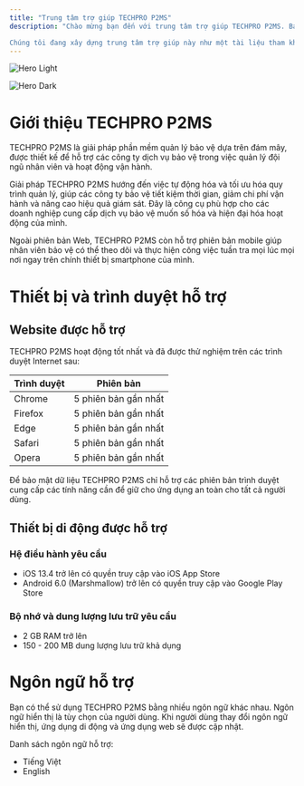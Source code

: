 ```yaml
---
title: "Trung tâm trợ giúp TECHPRO P2MS"
description: "Chào mừng bạn đến với trung tâm trợ giúp TECHPRO P2MS. Bạn sẽ tìm thấy tổng quan về các tính năng của TECHPRO P2MS, giải thích về các khái niệm quan trọng và hướng dẫn từng bước.

Chúng tôi đang xây dựng trung tâm trợ giúp này như một tài liệu tham khảo hữu ích để trả lời các câu hỏi của bạn về cách sử dụng TECHPRO P2MS và giúp bạn khắc phục sự cố thường gặp. Nếu bạn mới sử dụng TECHPRO P2MS, đây cũng là một nguồn tài nguyên học tập hữu ích."
---
```


<img
  className="block dark:hidden"
  src="/images/hero-light.png"
  alt="Hero Light"
/>

<img
  className="hidden dark:block"
  src="/images/hero-dark.png"
  alt="Hero Dark"
/>

# **Giới thiệu TECHPRO P2MS**

TECHPRO P2MS là giải pháp phần mềm quản lý bảo vệ dựa trên đám mây, được thiết kế để hỗ trợ các công ty dịch vụ bảo vệ trong việc quản lý đội ngũ nhân viên và hoạt động vận hành.

Giải pháp TECHPRO P2MS hướng đến việc tự động hóa và tối ưu hóa quy trình quản lý, giúp các công ty bảo vệ tiết kiệm thời gian, giảm chi phí vận hành và nâng cao hiệu quả giám sát. Đây là công cụ phù hợp cho các doanh nghiệp cung cấp dịch vụ bảo vệ muốn số hóa và hiện đại hóa hoạt động của mình.

Ngoài phiên bản Web, TECHPRO P2MS còn hỗ trợ phiên bản mobile giúp nhân viên bảo vệ có thể theo dõi và thực hiện công việc tuần tra mọi lúc mọi nơi ngay trên chính thiết bị smartphone của mình.

# **Thiết bị và trình duyệt hỗ trợ**

## **Website được hỗ trợ**

TECHPRO P2MS hoạt động tốt nhất và đã được thử nghiệm trên các trình duyệt Internet sau:

| **Trình duyệt** | **Phiên bản**        |
| --------------- | -------------------- |
| Chrome          | 5 phiên bản gần nhất |
| Firefox         | 5 phiên bản gần nhất |
| Edge            | 5 phiên bản gần nhất |
| Safari          | 5 phiên bản gần nhất |
| Opera           | 5 phiên bản gần nhất |

<Note>
  Để bảo mật dữ liệu TECHPRO P2MS chỉ hỗ trợ các phiên bản trình duyệt cung cấp các tính năng cần để giữ cho ứng dụng an toàn cho tất cả người dùng.
</Note>

## **Thiết bị di động được hỗ trợ**

### **Hệ điều hành yêu cầu**

- iOS 13.4 trở lên có quyền truy cập vào iOS App Store
- Android 6.0 (Marshmallow) trở lên có quyền truy cập vào Google Play Store

### **Bộ nhớ và dung lượng lưu trữ yêu cầu**

- 2 GB RAM trở lên
- 150 - 200 MB dung lượng lưu trữ khả dụng

# **Ngôn ngữ hỗ trợ**

Bạn có thể sử dụng TECHPRO P2MS bằng nhiều ngôn ngữ khác nhau. Ngôn ngữ hiển thị là tùy chọn của người dùng. Khi người dùng thay đổi ngôn ngữ hiển thị, ứng dụng di động và ứng dụng web sẽ được cập nhật.

Danh sách ngôn ngữ hỗ trợ:

- Tiếng Việt
- English